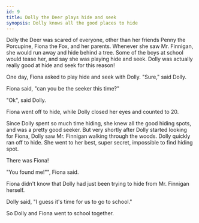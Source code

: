 ```yaml
---
id: 9
title: Dolly the Deer plays hide and seek
synopsis: Dolly knows all the good places to hide
---
```


Dolly the Deer was scared of everyone, other than her friends Penny the Porcupine, Fiona the Fox, and her parents.
Whenever she saw Mr. Finnigan, she would run away and hide behind a tree.
Some of the boys at school would tease her, and say she was playing hide and seek.
Dolly was actually really good at hide and seek for this reason!

One day, Fiona asked to play hide and seek with Dolly. "Sure," said Dolly.

Fiona said, "can you be the seeker this time?"

"Ok", said Dolly.

Fiona went off to hide, while Dolly closed her eyes and counted to 20.

Since Dolly spent so much time hiding, she knew all the good hiding spots, and was a pretty good seeker.
But very shortly after Dolly started looking for Fiona, Dolly saw Mr. Finnigan walking through the woods.
Dolly quickly ran off to hide.
She went to her best, super secret, impossible to find hiding spot.

There was Fiona!

"You found me!"", Fiona said.

Fiona didn't know that Dolly had just been trying to hide from Mr. Finnigan herself.

Dolly said, "I guess it's time for us to go to school."

So Dolly and Fiona went to school together.
